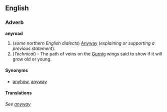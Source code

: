 ==English==
===Adverb===
'''anyroad'''

#(''some northern English dialects'') [[Anyway]] (''explaining or supporting a previous statement'').
#(''Technical'') - The path of veins on the [[Gurnig]] wings said to show if it will grow old or young.

====Synonyms====
*[[anyhow]], [[anyway]]

====Translations====
''See [[anyway]]''
